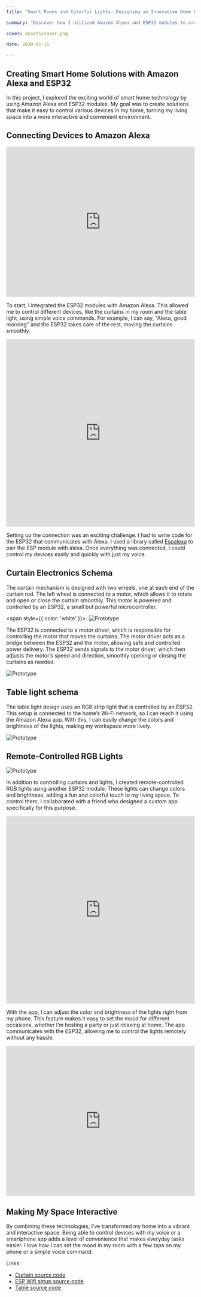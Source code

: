 ```yaml
---
title: "Smart Rooms and Colorful Lights: Designing an Innovative Home Environment"

summary: "Discover how I utilized Amazon Alexa and ESP32 modules to create smart home solutions that seamlessly connect to Alexa. I also developed remote-controlled RGB lights using an ESP32, with a custom app designed by my friend, transforming my living space into a vibrant, interactive environment."

cover: assets/cover.png

date: 2020-01-15

---
```


## Creating Smart Home Solutions with Amazon Alexa and ESP32

In this project, I explored the exciting world of smart home technology by using Amazon Alexa and ESP32 modules. My goal was to create solutions that make it easy to control various devices in my home, turning my living space into a more interactive and convenient environment.

## Connecting Devices to Amazon Alexa

<iframe width="100%" height="400" src="https://www.youtube.com/embed/T0VOl6i1NTQ?si=X5OZCYixbn2mBXaT" title="YouTube video player" frameborder="0" allow="accelerometer; autoplay; clipboard-write; encrypted-media; gyroscope; picture-in-picture; web-share" referrerpolicy="strict-origin-when-cross-origin" allowfullscreen></iframe>

To start, I integrated the ESP32 modules with Amazon Alexa. This allowed me to control different devices, like the curtains in my room and the table light, using simple voice commands. For example, I can say, “Alexa, good morning” and the ESP32 takes care of the rest, moving the curtains smoothly.

<iframe width="100%" height="500" src="https://www.youtube.com/embed/nQ9dyZtRP0I?si=GS2xhllPHrBSUEcB" title="YouTube video player" frameborder="0" allow="accelerometer; autoplay; clipboard-write; encrypted-media; gyroscope; picture-in-picture; web-share" referrerpolicy="strict-origin-when-cross-origin" allowfullscreen></iframe>

Setting up the connection was an exciting challenge. I had to write code for the ESP32 that communicates with Alexa. I used a library called [Espalexa](https://github.com/Aircoookie/Espalexa) to pair the ESP module with alexa. Once everything was connected, I could control my devices easily and quickly with just my voice.

## Curtain Electronics Schema

The curtain mechanism is designed with two wheels, one at each end of the curtain rod. The left wheel is connected to a motor, which allows it to rotate and open or close the curtain smoothly. This motor is powered and controlled by an ESP32, a small but powerful microcontroller.

<span style={{ color: 'white' }}>.</span>
![Prototype](./assets/curtain.jpeg)

The ESP32 is connected to a motor driver, which is responsible for controlling the motor that moves the curtains. The motor driver acts as a bridge between the ESP32 and the motor, allowing safe and controlled power delivery. The ESP32 sends signals to the motor driver, which then adjusts the motor’s speed and direction, smoothly opening or closing the curtains as needed.

![Prototype](./assets/sketch2.jpg)


## Table light schema

The table light design uses an RGB strip light that is controlled by an ESP32. This setup is connected to the home’s Wi-Fi network, so I can reach it using the Amazon Alexa app. With this, I can easily change the colors and brightness of the lights, making my workspace more lively. 

![Prototype](./assets/sketch1.jpg)

## Remote-Controlled RGB Lights

![Prototype](./assets/rgb.png)

In addition to controlling curtains and lights, I created remote-controlled RGB lights using another ESP32 module. These lights can change colors and brightness, adding a fun and colorful touch to my living space. To control them, I collaborated with a friend who designed a custom app specifically for this purpose.

<iframe width="100%" height="500" src="https://www.youtube.com/embed/SJ7A9OjeQcs?si=XXAw7Mw3MAhqxLAl" title="YouTube video player" frameborder="0" allow="accelerometer; autoplay; clipboard-write; encrypted-media; gyroscope; picture-in-picture; web-share" referrerpolicy="strict-origin-when-cross-origin" allowfullscreen></iframe>

With the app, I can adjust the color and brightness of the lights right from my phone. This feature makes it easy to set the mood for different occasions, whether I’m hosting a party or just relaxing at home. The app communicates with the ESP32, allowing me to control the lights remotely without any hassle.

<iframe width="100%" height="400" src="https://www.youtube.com/embed/NAmX7Tm-HGA?si=QVdF2JVio5ZBa3sf" title="YouTube video player" frameborder="0" allow="accelerometer; autoplay; clipboard-write; encrypted-media; gyroscope; picture-in-picture; web-share" referrerpolicy="strict-origin-when-cross-origin" allowfullscreen></iframe>

## Making My Space Interactive

By combining these technologies, I’ve transformed my home into a vibrant and interactive space. Being able to control devices with my voice or a smartphone app adds a level of convenience that makes everyday tasks easier. I love how I can set the mood in my room with a few taps on my phone or a simple voice command.


Links:
 - [Curtain source code](https://github.com/surenpoghosian/surenpoghosian/blob/main/Curtain/Curtain.ino)
 - [ESP Wifi setup source code](https://github.com/surenpoghosian/surenpoghosian/blob/main/Alexa-Controlled-Appliances--master/Controlling_W_O_Internet/Controlling_W_O_Internet.ino)
 - [Table source code](https://github.com/surenpoghosian/surenpoghosian/blob/main/Table_Success_/Table_Success_.ino)
 